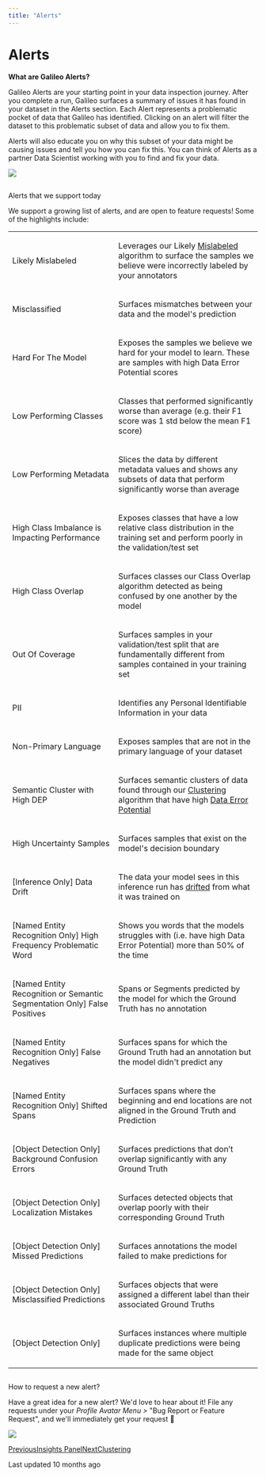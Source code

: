 ```yaml
---
title: "Alerts"
---
```


# Alerts

**What are Galileo Alerts?**

Galileo Alerts are your starting point in your data inspection journey. After you complete a run, Galileo surfaces a summary of issues it has found in your dataset in the Alerts section. Each Alert represents a problematic pocket of data that Galileo has identified. Clicking on an alert will filter the dataset to this problematic subset of data and allow you to fix them.

Alerts will also educate you on why this subset of your data might be causing issues and tell you how you can fix this. You can think of Alerts as a partner Data Scientist working with you to find and fix your data.

![](https://docs.rungalileo.io/~gitbook/image?url=https%3A%2F%2F1924900477-files.gitbook.io%2F%7E%2Ffiles%2Fv0%2Fb%2Fgitbook-x-prod.appspot.com%2Fo%2Fspaces%252F4jVWiQpRqmi04OnqZmn2%252Fuploads%252FHIIiNsMOF8NQUuZWOnhc%252Fezgif.com-video-to-gif%2520%281%29.gif%3Falt%3Dmedia%26token%3D93b2d594-463a-421d-9b0c-eec2f8bbc180&width=768&dpr=4&quality=100&sign=a6f91b1a&sv=1)

## 

[](#alerts-that-we-support-today)

Alerts that we support today

We support a growing list of alerts, and are open to feature requests! Some of the highlights include:

<table class="w-full grid-area-1-1 table-auto"><tbody class="[&amp;&gt;*+*]:border-t"><tr class="[&amp;&gt;*+*]:border-l [&amp;&gt;*+*]:pl-4 border-dark/3 dark:border-light/2"><td class="align-middle min-w-[8rem] border-dark/2 py-3 text-sm lg:text-base dark:border-light/2"><div class="pr-4 text-balance"><div class="w-full space-y-2 lg:space-y-3 leading-normal"><p class="mx-auto decoration-primary/6 w-full max-w-[unset]">Likely Mislabeled</p></div></div></td><td class="align-middle min-w-[8rem] border-dark/2 py-3 text-sm lg:text-base dark:border-light/2"><div class="pr-4 text-balance"><div class="w-full space-y-2 lg:space-y-3 leading-normal"><p class="mx-auto decoration-primary/6 w-full max-w-[unset]">Leverages our Likely <a class="underline underline-offset-2 text-primary hover:text-primary-700 transition-colors " href="/galileo/gen-ai-studio-products/ml-research-algorithms/likely-mislabeled">Mislabeled</a> algorithm to surface the samples we believe were incorrectly labeled by your annotators</p></div></div></td></tr><tr class="[&amp;&gt;*+*]:border-l [&amp;&gt;*+*]:pl-4 border-dark/3 dark:border-light/2"><td class="align-middle min-w-[8rem] border-dark/2 py-3 text-sm lg:text-base dark:border-light/2"><div class="pr-4 text-balance"><div class="w-full space-y-2 lg:space-y-3 leading-normal"><p class="mx-auto decoration-primary/6 w-full max-w-[unset]">Misclassified</p></div></div></td><td class="align-middle min-w-[8rem] border-dark/2 py-3 text-sm lg:text-base dark:border-light/2"><div class="pr-4 text-balance"><div class="w-full space-y-2 lg:space-y-3 leading-normal"><p class="mx-auto decoration-primary/6 w-full max-w-[unset]">Surfaces mismatches between your data and the model's prediction</p></div></div></td></tr><tr class="[&amp;&gt;*+*]:border-l [&amp;&gt;*+*]:pl-4 border-dark/3 dark:border-light/2"><td class="align-middle min-w-[8rem] border-dark/2 py-3 text-sm lg:text-base dark:border-light/2"><div class="pr-4 text-balance"><div class="w-full space-y-2 lg:space-y-3 leading-normal"><p class="mx-auto decoration-primary/6 w-full max-w-[unset]">Hard For The Model</p></div></div></td><td class="align-middle min-w-[8rem] border-dark/2 py-3 text-sm lg:text-base dark:border-light/2"><div class="pr-4 text-balance"><div class="w-full space-y-2 lg:space-y-3 leading-normal"><p class="mx-auto decoration-primary/6 w-full max-w-[unset]">Exposes the samples we believe we hard for your model to learn. These are samples with high Data Error Potential scores</p></div></div></td></tr><tr class="[&amp;&gt;*+*]:border-l [&amp;&gt;*+*]:pl-4 border-dark/3 dark:border-light/2"><td class="align-middle min-w-[8rem] border-dark/2 py-3 text-sm lg:text-base dark:border-light/2"><div class="pr-4 text-balance"><div class="w-full space-y-2 lg:space-y-3 leading-normal"><p class="mx-auto decoration-primary/6 w-full max-w-[unset]">Low Performing Classes</p></div></div></td><td class="align-middle min-w-[8rem] border-dark/2 py-3 text-sm lg:text-base dark:border-light/2"><div class="pr-4 text-balance"><div class="w-full space-y-2 lg:space-y-3 leading-normal"><p class="mx-auto decoration-primary/6 w-full max-w-[unset]">Classes that performed significantly worse than average (e.g. their F1 score was 1 std below the mean F1 score)</p></div></div></td></tr><tr class="[&amp;&gt;*+*]:border-l [&amp;&gt;*+*]:pl-4 border-dark/3 dark:border-light/2"><td class="align-middle min-w-[8rem] border-dark/2 py-3 text-sm lg:text-base dark:border-light/2"><div class="pr-4 text-balance"><div class="w-full space-y-2 lg:space-y-3 leading-normal"><p class="mx-auto decoration-primary/6 w-full max-w-[unset]">Low Performing Metadata</p></div></div></td><td class="align-middle min-w-[8rem] border-dark/2 py-3 text-sm lg:text-base dark:border-light/2"><div class="pr-4 text-balance"><div class="w-full space-y-2 lg:space-y-3 leading-normal"><p class="mx-auto decoration-primary/6 w-full max-w-[unset]">Slices the data by different metadata values and shows any subsets of data that perform significantly worse than average</p></div></div></td></tr><tr class="[&amp;&gt;*+*]:border-l [&amp;&gt;*+*]:pl-4 border-dark/3 dark:border-light/2"><td class="align-middle min-w-[8rem] border-dark/2 py-3 text-sm lg:text-base dark:border-light/2"><div class="pr-4 text-balance"><div class="w-full space-y-2 lg:space-y-3 leading-normal"><p class="mx-auto decoration-primary/6 w-full max-w-[unset]">High Class Imbalance is Impacting Performance</p></div></div></td><td class="align-middle min-w-[8rem] border-dark/2 py-3 text-sm lg:text-base dark:border-light/2"><div class="pr-4 text-balance"><div class="w-full space-y-2 lg:space-y-3 leading-normal"><p class="mx-auto decoration-primary/6 w-full max-w-[unset]">Exposes classes that have a low relative class distribution in the training set and perform poorly in the validation/test set</p></div></div></td></tr><tr class="[&amp;&gt;*+*]:border-l [&amp;&gt;*+*]:pl-4 border-dark/3 dark:border-light/2"><td class="align-middle min-w-[8rem] border-dark/2 py-3 text-sm lg:text-base dark:border-light/2"><div class="pr-4 text-balance"><div class="w-full space-y-2 lg:space-y-3 leading-normal"><p class="mx-auto decoration-primary/6 w-full max-w-[unset]">High Class Overlap</p></div></div></td><td class="align-middle min-w-[8rem] border-dark/2 py-3 text-sm lg:text-base dark:border-light/2"><div class="pr-4 text-balance"><div class="w-full space-y-2 lg:space-y-3 leading-normal"><p class="mx-auto decoration-primary/6 w-full max-w-[unset]">Surfaces classes our Class Overlap algorithm detected as being confused by one another by the model</p></div></div></td></tr><tr class="[&amp;&gt;*+*]:border-l [&amp;&gt;*+*]:pl-4 border-dark/3 dark:border-light/2"><td class="align-middle min-w-[8rem] border-dark/2 py-3 text-sm lg:text-base dark:border-light/2"><div class="pr-4 text-balance"><div class="w-full space-y-2 lg:space-y-3 leading-normal"><p class="mx-auto decoration-primary/6 w-full max-w-[unset]">Out Of Coverage</p></div></div></td><td class="align-middle min-w-[8rem] border-dark/2 py-3 text-sm lg:text-base dark:border-light/2"><div class="pr-4 text-balance"><div class="w-full space-y-2 lg:space-y-3 leading-normal"><p class="mx-auto decoration-primary/6 w-full max-w-[unset]">Surfaces samples in your validation/test split that are fundamentally different from samples contained in your training set</p></div></div></td></tr><tr class="[&amp;&gt;*+*]:border-l [&amp;&gt;*+*]:pl-4 border-dark/3 dark:border-light/2"><td class="align-middle min-w-[8rem] border-dark/2 py-3 text-sm lg:text-base dark:border-light/2"><div class="pr-4 text-balance"><div class="w-full space-y-2 lg:space-y-3 leading-normal"><p class="mx-auto decoration-primary/6 w-full max-w-[unset]">PII</p></div></div></td><td class="align-middle min-w-[8rem] border-dark/2 py-3 text-sm lg:text-base dark:border-light/2"><div class="pr-4 text-balance"><div class="w-full space-y-2 lg:space-y-3 leading-normal"><p class="mx-auto decoration-primary/6 w-full max-w-[unset]">Identifies any Personal Identifiable Information in your data</p></div></div></td></tr><tr class="[&amp;&gt;*+*]:border-l [&amp;&gt;*+*]:pl-4 border-dark/3 dark:border-light/2"><td class="align-middle min-w-[8rem] border-dark/2 py-3 text-sm lg:text-base dark:border-light/2"><div class="pr-4 text-balance"><div class="w-full space-y-2 lg:space-y-3 leading-normal"><p class="mx-auto decoration-primary/6 w-full max-w-[unset]">Non-Primary Language</p></div></div></td><td class="align-middle min-w-[8rem] border-dark/2 py-3 text-sm lg:text-base dark:border-light/2"><div class="pr-4 text-balance"><div class="w-full space-y-2 lg:space-y-3 leading-normal"><p class="mx-auto decoration-primary/6 w-full max-w-[unset]">Exposes samples that are not in the primary language of your dataset</p></div></div></td></tr><tr class="[&amp;&gt;*+*]:border-l [&amp;&gt;*+*]:pl-4 border-dark/3 dark:border-light/2"><td class="align-middle min-w-[8rem] border-dark/2 py-3 text-sm lg:text-base dark:border-light/2"><div class="pr-4 text-balance"><div class="w-full space-y-2 lg:space-y-3 leading-normal"><p class="mx-auto decoration-primary/6 w-full max-w-[unset]">Semantic Cluster with High DEP</p></div></div></td><td class="align-middle min-w-[8rem] border-dark/2 py-3 text-sm lg:text-base dark:border-light/2"><div class="pr-4 text-balance"><div class="w-full space-y-2 lg:space-y-3 leading-normal"><p class="mx-auto decoration-primary/6 w-full max-w-[unset]">Surfaces semantic clusters of data found through our <a class="underline underline-offset-2 text-primary hover:text-primary-700 transition-colors " href="/galileo/how-to-and-faq/galileo-product-features/clusters">Clustering</a> algorithm that have high <a class="underline underline-offset-2 text-primary hover:text-primary-700 transition-colors " href="/galileo/gen-ai-studio-products/ml-research-algorithms/galileo-data-error-potential-dep">Data Error Potential</a></p></div></div></td></tr><tr class="[&amp;&gt;*+*]:border-l [&amp;&gt;*+*]:pl-4 border-dark/3 dark:border-light/2"><td class="align-middle min-w-[8rem] border-dark/2 py-3 text-sm lg:text-base dark:border-light/2"><div class="pr-4 text-balance"><div class="w-full space-y-2 lg:space-y-3 leading-normal"><p class="mx-auto decoration-primary/6 w-full max-w-[unset]">High Uncertainty Samples</p></div></div></td><td class="align-middle min-w-[8rem] border-dark/2 py-3 text-sm lg:text-base dark:border-light/2"><div class="pr-4 text-balance"><div class="w-full space-y-2 lg:space-y-3 leading-normal"><p class="mx-auto decoration-primary/6 w-full max-w-[unset]">Surfaces samples that exist on the model's decision boundary</p></div></div></td></tr><tr class="[&amp;&gt;*+*]:border-l [&amp;&gt;*+*]:pl-4 border-dark/3 dark:border-light/2"><td class="align-middle min-w-[8rem] border-dark/2 py-3 text-sm lg:text-base dark:border-light/2"><div class="pr-4 text-balance"><div class="w-full space-y-2 lg:space-y-3 leading-normal"><p class="mx-auto decoration-primary/6 w-full max-w-[unset]">[Inference Only] Data Drift</p></div></div></td><td class="align-middle min-w-[8rem] border-dark/2 py-3 text-sm lg:text-base dark:border-light/2"><div class="pr-4 text-balance"><div class="w-full space-y-2 lg:space-y-3 leading-normal"><p class="mx-auto decoration-primary/6 w-full max-w-[unset]">The data your model sees in this inference run has <a class="underline underline-offset-2 text-primary hover:text-primary-700 transition-colors " href="/galileo/gen-ai-studio-products/ml-research-algorithms/data-drift-detection">drifted</a> from what it was trained on</p></div></div></td></tr><tr class="[&amp;&gt;*+*]:border-l [&amp;&gt;*+*]:pl-4 border-dark/3 dark:border-light/2"><td class="align-middle min-w-[8rem] border-dark/2 py-3 text-sm lg:text-base dark:border-light/2"><div class="pr-4 text-balance"><div class="w-full space-y-2 lg:space-y-3 leading-normal"><p class="mx-auto decoration-primary/6 w-full max-w-[unset]">[Named Entity Recognition Only] High Frequency Problematic Word</p></div></div></td><td class="align-middle min-w-[8rem] border-dark/2 py-3 text-sm lg:text-base dark:border-light/2"><div class="pr-4 text-balance"><div class="w-full space-y-2 lg:space-y-3 leading-normal"><p class="mx-auto decoration-primary/6 w-full max-w-[unset]">Shows you words that the models struggles with (i.e. have high Data Error Potential) more than 50% of the time</p></div></div></td></tr><tr class="[&amp;&gt;*+*]:border-l [&amp;&gt;*+*]:pl-4 border-dark/3 dark:border-light/2"><td class="align-middle min-w-[8rem] border-dark/2 py-3 text-sm lg:text-base dark:border-light/2"><div class="pr-4 text-balance"><div class="w-full space-y-2 lg:space-y-3 leading-normal"><p class="mx-auto decoration-primary/6 w-full max-w-[unset]">[Named Entity Recognition or Semantic Segmentation Only] False Positives</p></div></div></td><td class="align-middle min-w-[8rem] border-dark/2 py-3 text-sm lg:text-base dark:border-light/2"><div class="pr-4 text-balance"><div class="w-full space-y-2 lg:space-y-3 leading-normal"><p class="mx-auto decoration-primary/6 w-full max-w-[unset]">Spans or Segments predicted by the model for which the Ground Truth has no annotation</p></div></div></td></tr><tr class="[&amp;&gt;*+*]:border-l [&amp;&gt;*+*]:pl-4 border-dark/3 dark:border-light/2"><td class="align-middle min-w-[8rem] border-dark/2 py-3 text-sm lg:text-base dark:border-light/2"><div class="pr-4 text-balance"><div class="w-full space-y-2 lg:space-y-3 leading-normal"><p class="mx-auto decoration-primary/6 w-full max-w-[unset]">[Named Entity Recognition Only] False Negatives</p></div></div></td><td class="align-middle min-w-[8rem] border-dark/2 py-3 text-sm lg:text-base dark:border-light/2"><div class="pr-4 text-balance"><div class="w-full space-y-2 lg:space-y-3 leading-normal"><p class="mx-auto decoration-primary/6 w-full max-w-[unset]">Surfaces spans for which the Ground Truth had an annotation but the model didn't predict any</p></div></div></td></tr><tr class="[&amp;&gt;*+*]:border-l [&amp;&gt;*+*]:pl-4 border-dark/3 dark:border-light/2"><td class="align-middle min-w-[8rem] border-dark/2 py-3 text-sm lg:text-base dark:border-light/2"><div class="pr-4 text-balance"><div class="w-full space-y-2 lg:space-y-3 leading-normal"><p class="mx-auto decoration-primary/6 w-full max-w-[unset]">[Named Entity Recognition Only] Shifted Spans</p></div></div></td><td class="align-middle min-w-[8rem] border-dark/2 py-3 text-sm lg:text-base dark:border-light/2"><div class="pr-4 text-balance"><div class="w-full space-y-2 lg:space-y-3 leading-normal"><p class="mx-auto decoration-primary/6 w-full max-w-[unset]">Surfaces spans where the beginning and end locations are not aligned in the Ground Truth and Prediction</p></div></div></td></tr><tr class="[&amp;&gt;*+*]:border-l [&amp;&gt;*+*]:pl-4 border-dark/3 dark:border-light/2"><td class="align-middle min-w-[8rem] border-dark/2 py-3 text-sm lg:text-base dark:border-light/2"><div class="pr-4 text-balance"><div class="w-full space-y-2 lg:space-y-3 leading-normal"><p class="mx-auto decoration-primary/6 w-full max-w-[unset]">[Object Detection Only] Background Confusion Errors</p></div></div></td><td class="align-middle min-w-[8rem] border-dark/2 py-3 text-sm lg:text-base dark:border-light/2"><div class="pr-4 text-balance"><div class="w-full space-y-2 lg:space-y-3 leading-normal"><p class="mx-auto decoration-primary/6 w-full max-w-[unset]">Surfaces predictions that don’t overlap significantly with any Ground Truth</p></div></div></td></tr><tr class="[&amp;&gt;*+*]:border-l [&amp;&gt;*+*]:pl-4 border-dark/3 dark:border-light/2"><td class="align-middle min-w-[8rem] border-dark/2 py-3 text-sm lg:text-base dark:border-light/2"><div class="pr-4 text-balance"><div class="w-full space-y-2 lg:space-y-3 leading-normal"><p class="mx-auto decoration-primary/6 w-full max-w-[unset]">[Object Detection Only] Localization Mistakes</p></div></div></td><td class="align-middle min-w-[8rem] border-dark/2 py-3 text-sm lg:text-base dark:border-light/2"><div class="pr-4 text-balance"><div class="w-full space-y-2 lg:space-y-3 leading-normal"><p class="mx-auto decoration-primary/6 w-full max-w-[unset]">Surfaces detected objects that overlap poorly with their corresponding Ground Truth</p></div></div></td></tr><tr class="[&amp;&gt;*+*]:border-l [&amp;&gt;*+*]:pl-4 border-dark/3 dark:border-light/2"><td class="align-middle min-w-[8rem] border-dark/2 py-3 text-sm lg:text-base dark:border-light/2"><div class="pr-4 text-balance"><div class="w-full space-y-2 lg:space-y-3 leading-normal"><p class="mx-auto decoration-primary/6 w-full max-w-[unset]">[Object Detection Only] Missed Predictions</p></div></div></td><td class="align-middle min-w-[8rem] border-dark/2 py-3 text-sm lg:text-base dark:border-light/2"><div class="pr-4 text-balance"><div class="w-full space-y-2 lg:space-y-3 leading-normal"><p class="mx-auto decoration-primary/6 w-full max-w-[unset]">Surfaces annotations the model failed to make predictions for</p></div></div></td></tr><tr class="[&amp;&gt;*+*]:border-l [&amp;&gt;*+*]:pl-4 border-dark/3 dark:border-light/2"><td class="align-middle min-w-[8rem] border-dark/2 py-3 text-sm lg:text-base dark:border-light/2"><div class="pr-4 text-balance"><div class="w-full space-y-2 lg:space-y-3 leading-normal"><p class="mx-auto decoration-primary/6 w-full max-w-[unset]">[Object Detection Only] Misclassified Predictions</p></div></div></td><td class="align-middle min-w-[8rem] border-dark/2 py-3 text-sm lg:text-base dark:border-light/2"><div class="pr-4 text-balance"><div class="w-full space-y-2 lg:space-y-3 leading-normal"><p class="mx-auto decoration-primary/6 w-full max-w-[unset]">Surfaces objects that were assigned a different label than their associated Ground Truths</p></div></div></td></tr><tr class="[&amp;&gt;*+*]:border-l [&amp;&gt;*+*]:pl-4 border-dark/3 dark:border-light/2"><td class="align-middle min-w-[8rem] border-dark/2 py-3 text-sm lg:text-base dark:border-light/2"><div class="pr-4 text-balance"><div class="w-full space-y-2 lg:space-y-3 leading-normal"><p class="mx-auto decoration-primary/6 w-full max-w-[unset]">[Object Detection Only]</p></div></div></td><td class="align-middle min-w-[8rem] border-dark/2 py-3 text-sm lg:text-base dark:border-light/2"><div class="pr-4 text-balance"><div class="w-full space-y-2 lg:space-y-3 leading-normal"><p class="mx-auto decoration-primary/6 w-full max-w-[unset]">Surfaces instances where multiple duplicate predictions were being made for the same object</p></div></div></td></tr></tbody></table>

## 

[](#how-to-request-a-new-alert)

How to request a new alert?

Have a great idea for a new alert? We'd love to hear about it! File any requests under your _Profile Avatar Menu >_ "Bug Report or Feature Request", and we'll immediately get your request 🔭

![](https://docs.rungalileo.io/~gitbook/image?url=https%3A%2F%2F1924900477-files.gitbook.io%2F%7E%2Ffiles%2Fv0%2Fb%2Fgitbook-x-prod.appspot.com%2Fo%2Fspaces%252F4jVWiQpRqmi04OnqZmn2%252Fuploads%252Fklat5IFGDlVsKUcSggWg%252Fimage%2520%289%29.png%3Falt%3Dmedia%26token%3Dc6b5c64d-d6b1-4365-8e72-7d62ef7ecfc2&width=300&dpr=4&quality=100&sign=7cca8e47&sv=1)

[PreviousInsights Panel](/galileo/how-to-and-faq/galileo-product-features/insights-panel)[NextClustering](/galileo/how-to-and-faq/galileo-product-features/clusters)

Last updated 10 months ago